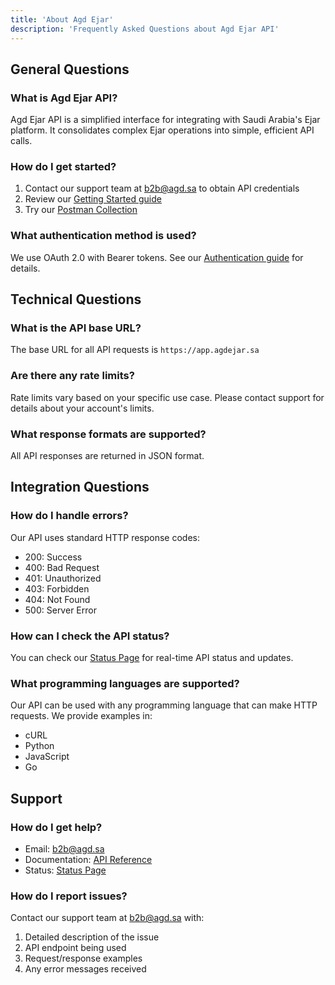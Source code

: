 ```yaml
---
title: 'About Agd Ejar'
description: 'Frequently Asked Questions about Agd Ejar API'
---
```


## General Questions

### What is Agd Ejar API?
Agd Ejar API is a simplified interface for integrating with Saudi Arabia's Ejar platform. It consolidates complex Ejar operations into simple, efficient API calls.

### How do I get started?
1. Contact our support team at [b2b@agd.sa](mailto:b2b@agd.sa) to obtain API credentials
2. Review our [Getting Started guide](/api-reference/getting-started)
3. Try our [Postman Collection](https://documenter.getpostman.com/view/39514920/2sAY4yfMHr)

### What authentication method is used?
We use OAuth 2.0 with Bearer tokens. See our [Authentication guide](/api-reference/auth/oauth-token) for details.

## Technical Questions

### What is the API base URL?
The base URL for all API requests is `https://app.agdejar.sa`

### Are there any rate limits?
Rate limits vary based on your specific use case. Please contact support for details about your account's limits.

### What response formats are supported?
All API responses are returned in JSON format.

## Integration Questions

### How do I handle errors?
Our API uses standard HTTP response codes:
- 200: Success
- 400: Bad Request
- 401: Unauthorized
- 403: Forbidden
- 404: Not Found
- 500: Server Error

### How can I check the API status?
You can check our [Status Page](https://stats.uptimerobot.com/koyjLJpRaj) for real-time API status and updates.

### What programming languages are supported?
Our API can be used with any programming language that can make HTTP requests. We provide examples in:
- cURL
- Python
- JavaScript
- Go

## Support

### How do I get help?
- Email: [b2b@agd.sa](mailto:b2b@agd.sa)
- Documentation: [API Reference](/api-reference/introduction)
- Status: [Status Page](https://stats.uptimerobot.com/koyjLJpRaj)

### How do I report issues?
Contact our support team at [b2b@agd.sa](mailto:b2b@agd.sa) with:
1. Detailed description of the issue
2. API endpoint being used
3. Request/response examples
4. Any error messages received 